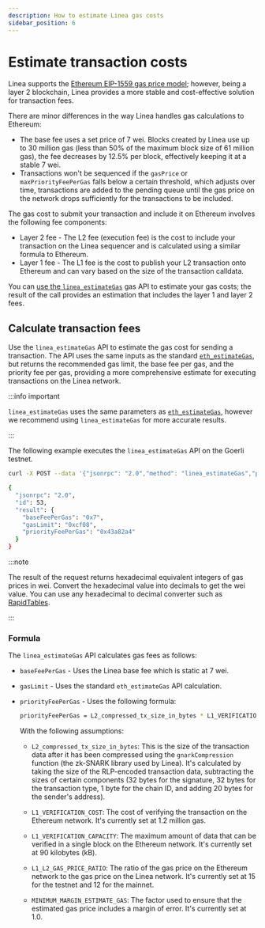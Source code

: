 ```yaml
---
description: How to estimate Linea gas costs
sidebar_position: 6
---
```



# Estimate transaction costs

Linea supports the [Ethereum EIP-1559 gas price model](https://ethereum.org/developers/docs/gas); however, being a
layer 2 blockchain, Linea provides a more stable and cost-effective solution for transaction fees.

There are minor differences in the way Linea handles gas calculations to Ethereum:

- The base fee uses a set price of 7 wei. Blocks created by Linea use up to 30 million gas
    (less than 50% of the maximum block size of 61 million gas), the fee decreases by 12.5% per block, effectively
    keeping it at a stable 7 wei.
- Transactions won't be sequenced if the `gasPrice` or `maxPriorityFeePerGas` falls below a certain threshold, which adjusts
    over time, transactions are added to the pending queue until the gas price on the network drops sufficiently for the
    transactions to be included.

The gas cost to submit your transaction and include it on Ethereum involves the following fee components:

- Layer 2 fee - The L2 fee (execution fee) is the cost to include your transaction on the Linea sequencer and is calculated
    using a similar formula to Ethereum. 
- Layer 1 fee - The L1 fee is the cost to publish your L2 transaction onto Ethereum and can vary based on the size
    of the transaction calldata.

You can [use the `linea_estimateGas`](#calculate-transaction-fees) gas API to estimate your gas costs; the result of the
call provides an estimation that includes the layer 1 and layer 2 fees.

## Calculate transaction fees

Use the `linea_estimateGas` API to estimate the gas cost for sending a transaction. The API uses the same inputs as the
standard [`eth_estimateGas`](https://docs.infura.io/api/networks/linea/json-rpc-methods/eth_estimategas), but returns the
recommended gas limit, the base fee per gas, and the priority fee per gas, providing a more comprehensive estimate for
executing transactions on the Linea network.

:::info important

`linea_estimateGas` uses the same parameters as [`eth_estimateGas`](https://docs.infura.io/api/networks/linea/json-rpc-methods/eth_estimategas),
however we recommend using `linea_estimateGas` for more accurate results.

:::

The following example executes the `linea_estimateGas` API on the Goerli testnet.

<Tabs className="my-tabs">
  <TabItem value="curl" label="curl" default>

```bash
curl -X POST --data '{"jsonrpc": "2.0","method": "linea_estimateGas","params": [{"from": "0xFE3B557E8Fb62b89F4916B721be55cEb828dBd73","value": "0x1","gasPrice":"0x100000000","gas":"0x21000"}],"id": 53}' https://rpc.goerli.linea.build
```

</TabItem>
<TabItem value="result" label="Result">

```bash
{
  "jsonrpc": "2.0",
  "id": 53,
  "result": {
    "baseFeePerGas": "0x7",
    "gasLimit": "0xcf08",
    "priorityFeePerGas": "0x43a82a4"
  }
}
```

  </TabItem>
</Tabs>

:::note

The result of the request returns hexadecimal equivalent integers of gas prices in wei. Convert the hexadecimal value into
decimals to get the wei value. You can use any hexadecimal to decimal converter such as
[RapidTables](https://www.rapidtables.com/convert/number/hex-to-decimal.html).

:::

### Formula

The `linea_estimateGas` API calculates gas fees as follows:

- `baseFeePerGas` - Uses the Linea base fee which is static at 7 wei.
- `gasLimit` - Uses the standard `eth_estimateGas` API calculation.
- `priorityFeePerGas` - Uses the following formula:

    ```bash
    priorityFeePerGas = L2_compressed_tx_size_in_bytes * L1_VERIFICATION_COST * L2_minimum_minable_gas_price * L1_L2_GAS_PRICE_RATIO * MINIMUM_MARGIN_ESTIMATE_GAS / (L2_tx_gas_used * L1_VERIFICATION_CAPACITY)
    ```

    With the following assumptions:

    - `L2_compressed_tx_size_in_bytes`: This is the size of the transaction data after it has been compressed using the
        `gnarkCompression` function (the zk-SNARK library used by Linea). It's calculated by taking the size of the
        RLP-encoded transaction data, subtracting the sizes of certain components (32 bytes for the signature, 32 bytes
        for the transaction type, 1 byte for the chain ID, and adding 20 bytes for the sender's address).

    - `L1_VERIFICATION_COST`: The cost of verifying the transaction on the Ethereum network. It's currently set at
        1.2 million gas.

    - `L1_VERIFICATION_CAPACITY`: The maximum amount of data that can be verified in a single block on the Ethereum network.
        It's currently set at 90 kilobytes (kB).

    - `L1_L2_GAS_PRICE_RATIO`: The ratio of the gas price on the Ethereum network to the gas price on the Linea network.
        It's currently set at 15 for the testnet and 12 for the mainnet.

    - `MINIMUM_MARGIN_ESTIMATE_GAS`: The factor used to ensure that the estimated gas price includes a margin of error.
        It's currently set at 1.0.